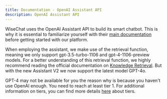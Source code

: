 ```yaml
---
title: Documentation - OpenAI Assistant API
description: OpenAI Assistant API
---
```


WiseChat uses the OpenAI Assistant API to build its smart chatbot. This is why it is essential to familiarize yourself with their [main documentation](https://platform.openai.com/docs/assistants/overview) before getting started with our platform.

When employing the assistant, we make use of the retrieval function, meaning we only support gpt-3.5-turbo-1106 and gpt-4-1106-preview models. For a better understanding of this retrieval function, we highly recommend reading the official documentation on [Knowledge Retrieval](https://platform.openai.com/docs/assistants/tools/knowledge-retrieval).
But with the new Assistant V2 we now support the latest model GPT-4o.


GPT-4 may not be available for you the reason why is because you haven't use OpenAI enough. You need to reach at least tier 1. For additional information on tiers, you can find more details [here](https://platform.openai.com/docs/guides/rate-limits/usage-tiers?context=tier-one) about tiers.